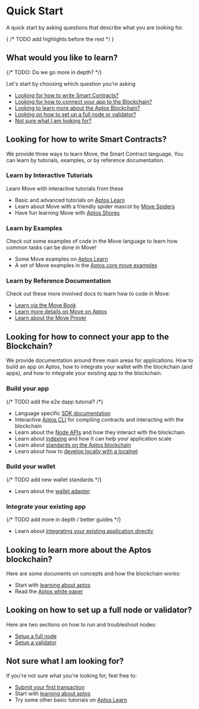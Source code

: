 # Quick Start

A quick start by asking questions that describe what you are looking for.

{ /* TODO add highlights before the rest */ }
## What would you like to learn?

{/* TODO: Do we go more in depth? */}

Let's start by choosing which question you're asking

* [Looking for how to write Smart Contracts?](#looking-for-how-to-write-smart-contracts)
* [Looking for how to connect your app to the Blockchain?](#looking-for-how-to-connect-your-app-to-the-blockchain)
* [Looking to learn more about the Aptos Blockchain?](#looking-to-learn-more-about-the-aptos-blockchain)
* [Looking on how to set up a full node or validator?](#looking-on-how-to-set-up-a-full-node-or-validator)
* [Not sure what I am looking for?](#not-sure-what-i-am-looking-for)

## Looking for how to write Smart Contracts?

We provide three ways to learn Move, the Smart Contract language.  You can learn
by tutorials, examples, or by reference documentation.

### Learn by Interactive Tutorials

Learn Move with interactive tutorials from these

- Basic and advanced tutorials on [Aptos Learn](https://learn.aptoslabs.com/tutorials)
- Learn about Move with a friendly spider mascot by [Move Spiders](https://movespiders.com)
- Have fun learning Move with [Aptos Shores](https://www.aptosshores.com)

### Learn by Examples

Check out some examples of code in the Move language to learn how common tasks
can be done in Move!

- Some Move examples on [Aptos Learn](https://learn.aptoslabs.com/examples)
- A set of Move examples in the [Aptos core move examples](https://github.com/aptos-labs/aptos-core/tree/main/aptos-move/move-examples)


### Learn by Reference Documentation

Check out these more involved docs to learn how to code in Move:

- [Learn via the Move Book](smart-contracts/learn-move/book.mdx)
- [Learn more details on Move on Aptos](smart-contracts.mdx)
- [Learn about the Move Prover](smart-contracts/learn-move/prover.mdx)

## Looking for how to connect your app to the Blockchain?

We provide documentation around three main areas for applications.  How to build
an app on Aptos, how to integrate your wallet with the blockchain (and apps),
and how to integrate your existing app to the blockchain.

### Build your app

{/* TODO add the e2e dapp tutorial? /*}
- Language specific [SDK documentation](sdks.mdx)
- Interactive [Aptos CLI](cli.mdx) for compiling contracts and interacting with the blockchain
- Learn about the [Node APIs](apis.mdx) and how they interact with the blockchain
- Learn about [indexing](indexer.mdx) and how it can help your application scale
- Learn about [standards on the Aptos blockchain](smart-contracts/aptos-standards.mdx)
- Learn about how to [develop locally with a localnet](cli/running-a-local-network.mdx)

### Build your wallet

{/* TODO add new wallet standards */}
- Learn about the [wallet adapter](sdks/wallet-adapter.mdx)

### Integrate your existing app

{/* TODO add more in depth / better guides */}
- Learn about [integrating your existing application directly](advanced-guides/system-integrators-guide.mdx)

## Looking to learn more about the Aptos blockchain?

Here are some documents on concepts and how the blockchain works:

- Start with [learning about aptos](../network/blockchain.mdx)
- Read the [Aptos white paper](../network/blockchain/aptos-white-paper.mdx)

## Looking on how to set up a full node or validator?

Here are two sections on how to run and troubleshoot nodes:

- [Setup a full node](../network/nodes/full-node.mdx)
- [Setup a validator](../network/nodes/validator-node.mdx)

## Not sure what I am looking for?

If you're not sure what you're looking for, feel free to:
- [Submit your first transaction](https://learn.aptoslabs.com/my-first-series/transaction)
- Start with [learning about aptos](../network/blockchain.mdx)
- Try some other basic tutorials on [Aptos Learn](https://learn.aptoslabs.com/tutorials)
